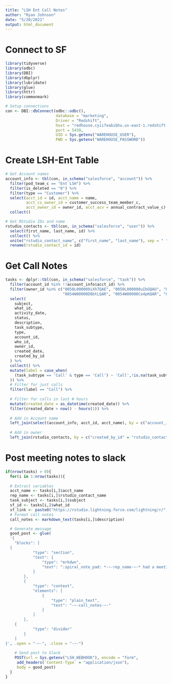 ```yaml
---
title: "LSH Ent Call Notes"
author: "Ryan Johnson"
date: "5/20/2021"
output: html_document
---
```


# Connect to SF

```r
library(tidyverse)
library(odbc)
library(DBI)
library(dbplyr)
library(lubridate)
library(glue)
library(httr)
library(commonmark)

# Setup connections
con <- DBI::dbConnect(odbc::odbc(),
                      database = "marketing", 
                      Driver = "Redshift",
                      host = "redhouse.cyii7eabibhu.us-east-1.redshift.amazonaws.com", 
                      port = 5439, 
                      UID = Sys.getenv("WAREHOUSE_USER"), 
                      PWD = Sys.getenv("WAREHOUSE_PASSWORD"))
```


# Create LSH-Ent Table

```r
# Get Account names
account_info <- tbl(con, in_schema("salesforce", "account")) %>%
  filter(pod_team_c == "Ent LSH") %>% 
  filter(is_deleted == "0") %>% 
  filter(type == "Customer") %>% 
  select(acct_id = id, acct_name = name,
         acct_cs_owner_id = customer_success_team_member_c,
         acct_owner_id = owner_id, acct_acv = annual_contract_value_c) %>%
  collect()

# Get RStudio IDs and name
rstudio_contacts <- tbl(con, in_schema("salesforce", "user")) %>%
  select(first_name, last_name, id) %>% 
  collect() %>% 
  unite("rstudio_contact_name", c("first_name", "last_name"), sep = " ") %>% 
  rename(rstudio_contact_id = id)
```

# Get Call Notes

```r
tasks <- dplyr::tbl(con, in_schema("salesforce", "task")) %>%
  filter(account_id %in% !!account_info$acct_id) %>%
  filter(owner_id %in% c("0050L000009iXh7QAE", "0050L000008uIbGQAU", "0050L000009V2eWQAS",
                         "0054W00000D8btLQAR", "0054W00000Ce4pKQAR", "0054W00000CeHQbQAN")) %>%
  select(
    subject,
    what_id,
    activity_date,
    status,
    description,
    task_subtype,
    type,
    account_id,
    who_id,
    owner_id,
    created_date,
    created_by_id
  ) %>%
  collect() %>%
  mutate(label = case_when(
    (task_subtype == 'Call' & type == 'Call') ~ 'Call',!is.na(task_subtype) ~ 'Email'
  )) %>% 
  # Filter for just calls
  filter(label == "Call") %>%
  
  # Filter for calls in last # hours
  mutate(created_date = as_datetime(created_date)) %>% 
  filter(created_date > now() - hours(1)) %>% 
  
  # Add in Account name
  left_join(select(account_info, acct_id, acct_name), by = c("account_id" = "acct_id")) %>% 
  
  # Add in owner
  left_join(rstudio_contacts, by = c("created_by_id" = "rstudio_contact_id"))
```

# Post meeting notes to slack

```r
if(nrow(tasks) > 0){
  for(i in 1:nrow(tasks)){
    
  # Extract variables
  acct_name <- tasks[i,]$acct_name
  rep_name <- tasks[i,]$rstudio_contact_name
  task_subject <- tasks[i,]$subject
  sf_id <- tasks[i,]$what_id
  sf_link <- paste0("https://rstudio.lightning.force.com/lightning/r/", sf_id, "/view")
  # Format call notes
  call_notes <- markdown_text(tasks[i,]$description)

  # Generate message
  good_post <- glue(
  '{
	"blocks": [
  {
			"type": "section",
			"text": {
				"type": "mrkdwn",
				"text": ":spiral_note_pad: *-~-rep_name-~-* had a meeting with *<-~-sf_link-~-|-~-acct_name-~->*: -~-task_subject-~-"
			}
		},
		{
			"type": "context",
			"elements": [
				{
					"type": "plain_text",
					"text": "-~-call_notes-~-"
				}
			]
		},
    {
			"type": "divider"
		}
	]
}', .open = "-~-", .close = "-~-")
  
    # Send post to Slack
    POST(url = Sys.getenv("LSH_WEBHOOK"), encode = "form",
     add_headers(`Content-Type` = "application/json"), 
     body = good_post)
  }
}
```

